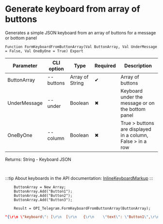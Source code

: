 ﻿---
sidebar_position: 12
---


# Generate keyboard from array of buttons
 Generates a simple JSON keyboard from an array of buttons for a message or bottom panel



`Function FormKeyboardFromButtonArray(Val ButtonArray, Val UnderMessage = False, Val OneByOne = True) Export`

  | Parameter | CLI option | Type | Required | Description |
  |-|-|-|-|-|
  | ButtonArray | --buttons | Array of String | &#x2714; | Array of buttons |
  | UnderMessage | --under | Boolean | &#x2716; | Keyboard under the message or on the bottom panel |
  | OneByOne | --column | Boolean | &#x2716; | True > buttons are displayed in a column, False > in a row |

  
  Returns:  String - Keyboard JSON

<br/>

:::tip
About keyboards in the API documentation: [InlineKeyboardMarkup](https://core.telegram.org/bots/api#inlinekeyboardmarkup)
:::
<br/>


```bsl title="1C:Enterprise/OneScript code example"
    ButtonArray = New Array;
    ButtonArray.Add("Button1");
    ButtonArray.Add("Button2");
    ButtonArray.Add("Button3");

    Result = OPI_Telegram.FormKeyboardFromButtonArray(ButtonArray);
```
 



```json title="Result"
"{\r\n \"keyboard\": [\r\n  [\r\n   {\r\n    \"text\": \"Button1\",\r\n    \"callback_data\": \"Button1\"\r\n   }\r\n  ],\r\n  [\r\n   {\r\n    \"text\": \"Button2\",\r\n    \"callback_data\": \"Button2\"\r\n   }\r\n  ],\r\n  [\r\n   {\r\n    \"text\": \"Button3\",\r\n    \"callback_data\": \"Button3\"\r\n   }\r\n  ]\r\n ],\r\n \"resize_keyboard\": true\r\n}"
```
